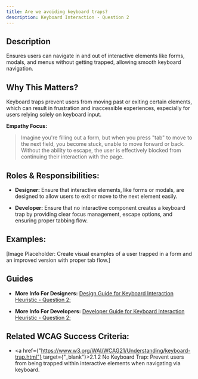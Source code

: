 ```yaml
---
title: Are we avoiding keyboard traps?
description: Keyboard Interaction - Question 2
---
```


## Description

Ensures users can navigate in and out of interactive elements like forms, modals, and menus without getting trapped, allowing smooth keyboard navigation.

## Why This Matters?

Keyboard traps prevent users from moving past or exiting certain elements, which can result in frustration and inaccessible experiences, especially for users relying solely on keyboard input.

**Empathy Focus:**
> Imagine you're filling out a form, but when you press "tab" to move to the next field, you become stuck, unable to move forward or back. Without the ability to escape, the user is effectively blocked from continuing their interaction with the page.

## Roles & Responsibilities:

- **Designer:** Ensure that interactive elements, like forms or modals, are designed to allow users to exit or move to the next element easily.

- **Developer:** Ensure that no interactive component creates a keyboard trap by providing clear focus management, escape options, and ensuring proper tabbing flow.

## Examples:

[Image Placeholder: Create visual examples of a user trapped in a form and an improved version with proper tab flow.]

## Guides

- **More Info For Designers:** <a href="/docs/design-guide/keyboard-interaction/question-2">Design Guide for Keyboard Interaction Heuristic - Question 2;</a>

- **More Info For Developers:** <a href="/docs/developer-guide/keyboard-interaction/question-2">Developer Guide for Keyboard Interaction Heuristic - Question 2;</a>

## Related WCAG Success Criteria:

- <a href={"https://www.w3.org/WAI/WCAG21/Understanding/keyboard-trap.html"} target={"_blank"}>2.1.2 No Keyboard Trap</a>: Prevent users from being trapped within interactive elements when navigating via keyboard.
